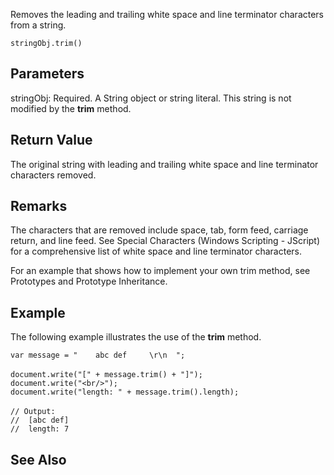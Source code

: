 Removes the leading and trailing white space and line terminator characters from a string.

 stringObj.trim()

==Parameters==
; stringObj: Required. A String object or string literal. This string is not modified by the '''trim''' method.

==Return Value==
The original string with leading and trailing white space and line terminator characters removed.


==Remarks==
The characters that are removed include space, tab, form feed, carriage return, and line feed. See Special Characters (Windows Scripting - JScript) for a comprehensive list of white space and line terminator characters.

For an example that shows how to implement your own trim method, see Prototypes and Prototype Inheritance.


==Example==
The following example illustrates the use of the '''trim''' method.

 var message = "    abc def     \r\n  ";
 
 document.write("[" + message.trim() + "]");
 document.write("&lt;br/&gt;");
 document.write("length: " + message.trim().length);
 
 // Output:
 //  [abc def]
 //  length: 7

==See Also==

              

              
